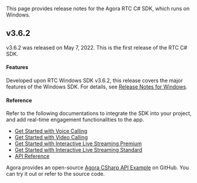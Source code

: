 <PlatformWrapper platform="windows-csharp">

This page provides release notes for the Agora RTC C# SDK, which runs on Windows.

## v3.6.2 

v3.6.2 was released on May 7, 2022. This is the first release of the RTC C# SDK.

#### Features

Developed upon RTC Windows SDK v3.6.2, this release covers the major features of the Windows SDK. For details, see [Release Notes for Windows](./release_windows_video?platform=Windows#v362).

#### Reference

Refer to the following documentations to integrate the SDK into your project, and add real-time engagement functionalities to the app.

- [Get Started with Voice Calling](https://docs.agora.io/en/Voice/start_call_audio_windows_csharp?platform=Windows)
- [Get Started with Video Calling](https://docs.agora.io/en/Video/start_call_windows_csharp?platform=Windows)
- [Get Started with Interactive Live Streaming Premium](https://docs.agora.io/en/Interactive%20Broadcast/start_live_windows_csharp?platform=Windows)
- [Get Started with Interactive Live Streaming Standard](https://docs.agora.io/en/live-streaming/start_live_standard_windows_csharp?platform=Windows)
- [API Reference](./API%20Reference/csharp/API/rtc_api_overview.html)

Agora provides an open-source [Agora CSharp API Example](https://github.com/AgoraIO/Agora-C_Sharp-SDK/tree/release/3.6.2/APIExample) on GitHub. You can try it out or refer to the source code.

</PlatformWrapper>